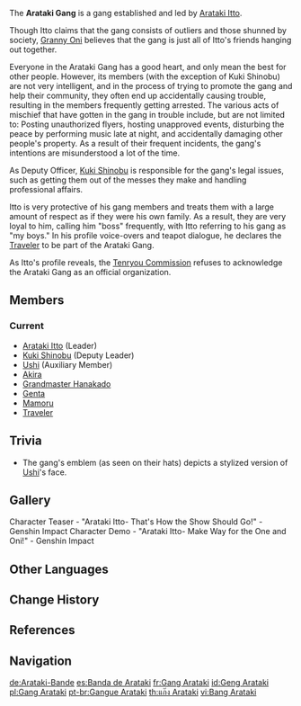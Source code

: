 {{Faction Infobox
|image        = Arataki Gang.png
|affiliation  = [[Arataki Itto]]
|region       = Inazuma
|base         = [[Hanamizaka]]
|founder      = [[Arataki Itto]]
}}
The '''Arataki Gang''' is a gang established and led by [[Arataki Itto]].

Though Itto claims that the gang consists of outliers and those shunned by society, [[Granny Oni]] believes that the gang is just all of Itto's friends hanging out together.

Everyone in the Arataki Gang has a good heart, and only mean the best for other people. However, its members (with the exception of Kuki Shinobu) are not very intelligent, and in the process of trying to promote the gang and help their community, they often end up accidentally causing trouble, resulting in the members frequently getting arrested. The various acts of mischief that have gotten in the gang in trouble include, but are not limited to: Posting unauthorized flyers, hosting unapproved events, disturbing the peace by performing music late at night, and accidentally damaging other people's property. As a result of their frequent incidents, the gang's intentions are misunderstood a lot of the time.

As Deputy Officer, [[Kuki Shinobu]] is responsible for the gang's legal issues, such as getting them out of the messes they make and handling professional affairs.

Itto is very protective of his gang members and treats them with a large amount of respect as if they were his own family. As a result, they are very loyal to him, calling him "boss" frequently, with Itto referring to his gang as "my boys." In his profile voice-overs and teapot dialogue, he declares the [[Traveler]] to be part of the Arataki Gang.

As Itto's profile reveals, the [[Tenryou Commission]] refuses to acknowledge the Arataki Gang as an official organization.

==Members==
===Current===
* [[Arataki Itto]] (Leader)
* [[Kuki Shinobu]] (Deputy Leader)
* [[Ushi]] (Auxiliary Member)
* [[Akira]]
* [[Grandmaster Hanakado]]
* [[Genta]]
* [[Mamoru]]
* [[Traveler]]

==Trivia==
* The gang's emblem (as seen on their hats) depicts a stylized version of [[Ushi]]'s face.

==Gallery==
<gallery>
Character Teaser - "Arataki Itto- That's How the Show Should Go!" - Genshin Impact
Character Demo - "Arataki Itto- Make Way for the One and Oni!" - Genshin Impact
</gallery>

==Other Languages==
{{Other Languages
|en       = Arataki Gang
|zhs      = 荒泷派
|zhs_rm   = Huānglóng-pài
|zht      = 荒瀧派
|zht_rm   = Huānglóng-pài
|zh_tl    = Arataki Faction
|ja       = 荒瀧派
|ja_rm    = Arataki-ha<ref>{{Ref/VO|Yoimiya|荒瀧一斗について・荒瀧派|ja|note=About Arataki Itto: Arataki's Gang}}</ref>
|ja_tl    = Arataki Faction
|ko       = 아라타키{{tt|파|派}}
|ko_rm    = Arataki-pa
|ko_tl    = Arataki Faction
|es       = Banda de Arataki
|es_tl    = Arataki Gang
|fr       = Gang Arataki
|fr_tl    = Arataki Gang
|ru       = Банда Аратаки
|ru_tl    = Arataki Gang
|th       = แก๊ง Arataki
|th_rm    = Kaeng Arataki
|th_tl    = Arataki Gang
|vi       = {{tt|Bang|幫}} Arataki
|vi_tl    = Arataki Gang
|de       = Arataki-Bande
|de_tl    = Arataki Gang
|id       = Geng Arataki
|id_tl    = Arataki Gang
|pt       = Gangue Arataki
|pt_tl    = Arataki Gang
|tr       = Arataki Çetesi
|tr_tl    = 
|it       = Banda di Arataki
|it_tl    = 
}}

==Change History==
{{Change History|introduced=2.0}}

==References==
{{Reflist}}

==Navigation==
{{Faction Navbox}}

[[de:Arataki-Bande]]
[[es:Banda de Arataki]]
[[fr:Gang Arataki]]
[[id:Geng Arataki]]
[[pl:Gang Arataki]]
[[pt-br:Gangue Arataki]]
[[th:แก๊ง Arataki]]
[[vi:Bang Arataki]]